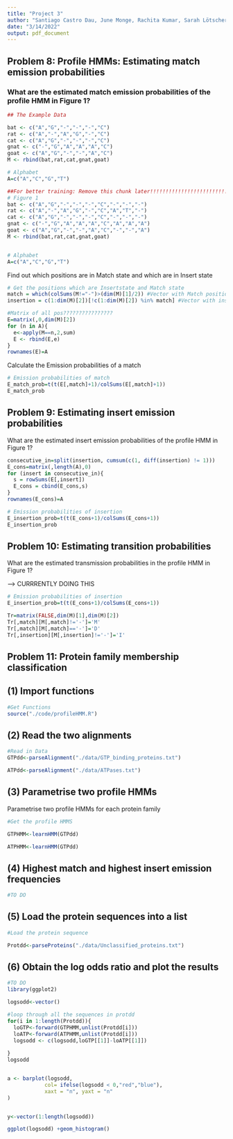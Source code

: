 ---
title: "Project 3"
author: "Santiago Castro Dau, June Monge, Rachita Kumar, Sarah Lötscher"
date: "3/14/2022"
output: pdf_document
---

## Problem 8:  Profile HMMs: Estimating match emission probabilities
### What are the estimated match emission probabilities of the profile HMM in Figure 1?



```{r}
## The Example Data

bat <- c("A","G","-","-","-","C")
rat <- c("A","-","A","G","-","C")
cat <- c("A","G","-","-","-","C")
gnat <- c("-","G","A","A","A","C")
goat <- c("A","G","-","-","A","C")
M <- rbind(bat,rat,cat,gnat,goat)

# Alphabet
A=c("A","C","G","T")

```



```{r}
##For better training: Remove this chunk later!!!!!!!!!!!!!!!!!!!!!!!!!!!!!!!!!!!
# Figure 1
bat <- c("A","G","-","-","-","C","-","-","-")
rat <- c("A","-","A","G","-","C","A","T","-")
cat <- c("A","G","-","-","-","C","-","-","-")
gnat <- c("-","G","A","A","A","C","A","A","A")
goat <- c("A","G","-","-","A","C","-","-","A")
M <- rbind(bat,rat,cat,gnat,goat)


# Alphabet
A=c("A","C","G","T")
```

Find out which positions are in Match state and which are in Insert state

```{r}
# Get the positions which are Insertstate and Match state
match = which(colSums(M!="-")>(dim(M)[1]/2)) #Vector with Match positions
insertion = c(1:dim(M)[2])[!c(1:dim(M)[2]) %in% match] #Vector with insert positions

```


```{r}
#Matrix of all pos????????????????
E=matrix(,0,dim(M)[2])
for (n in A){
  e<-apply(M==n,2,sum)
  E <- rbind(E,e)
}
rownames(E)=A


```

Calculate the Emission probabilities of a match

```{r}
# Emission probabilities of match
E_match_prob=t(t(E[,match]+1)/colSums(E[,match]+1))
E_match_prob

```



## Problem 9: Estimating insert emission probabilities
What are the estimated insert emission probabilities of the profile HMM in Figure 1?

```{r}

consecutive_in=split(insertion, cumsum(c(1, diff(insertion) != 1)))
E_cons=matrix(,length(A),0)
for (insert in consecutive_in){
  s = rowSums(E[,insert])
  E_cons = cbind(E_cons,s)
}
rownames(E_cons)=A

# Emission probabilities of insertion
E_insertion_prob=t(t(E_cons+1)/colSums(E_cons+1))
E_insertion_prob

```


## Problem 10: Estimating transition probabilities
What are the estimated transmission probabilities in the profile HMM in Figure 1?


-----> CURRRENTLY DOING THIS

```{r}
# Emission probabilities of insertion
E_insertion_prob=t(t(E_cons+1)/colSums(E_cons+1))

Tr=matrix(FALSE,dim(M)[1],dim(M)[2])
Tr[,match][M[,match]!='-']='M'
Tr[,match][M[,match]=='-']='D'
Tr[,insertion][M[,insertion]!='-']='I'

```


## Problem 11: Protein family membership classification


## (1) Import functions

```{r}
#Get Functions
source("./code/profileHMM.R")
```

## (2) Read the two alignments

```{r}
#Read in Data
GTPdd<-parseAlignment("./data/GTP_binding_proteins.txt")

ATPdd<-parseAlignment("./data/ATPases.txt")

```
## (3) Parametrise two profile HMMs

Parametrise two profile HMMs for each protein family

```{r}
#Get the profile HMMS

GTPHMM<-learnHMM(GTPdd)

ATPHMM<-learnHMM(GTPdd)

```


## (4) Highest match and highest insert emission frequencies


```{r}
#TO DO


```

## (5) Load the protein sequences into a list 

```{r}
#Load the protein sequence

Protdd<-parseProteins("./data/Unclassified_proteins.txt")

```

## (6) Obtain the log odds ratio and plot the results


```{r}
#TO DO
library(ggplot2)

logsodd<-vector()

#loop through all the sequences in protdd
for(i in 1:length(Protdd)){
  loGTP<-forward(GTPHMM,unlist(Protdd[i]))
  loATP<-forward(ATPHMM,unlist(Protdd[i]))
  logsodd <- c(logsodd,loGTP[[1]]-loATP[[1]])
  
}
logsodd


a <- barplot(logsodd,
            col= ifelse(logsodd < 0,"red","blue"),
            xaxt = "n", yaxt = "n"
)


y<-vector(1:length(logsodd))

ggplot(logsodd) +geom_histogram()

```



